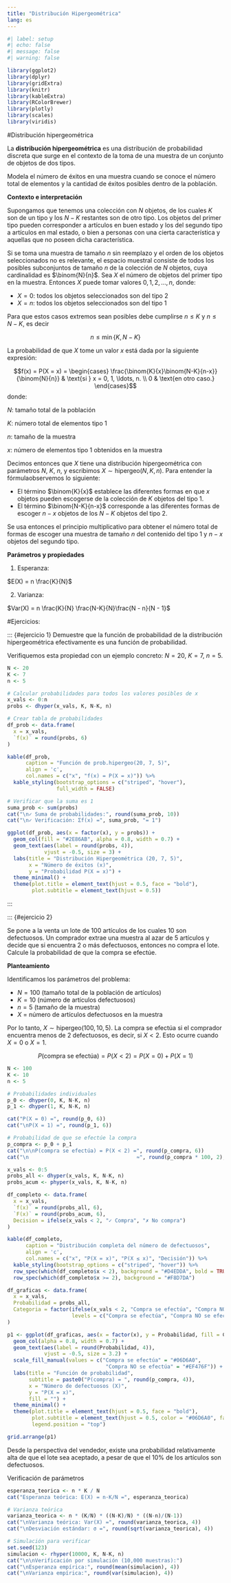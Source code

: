 ---
title: "Distribución Hipergeométrica"
lang: es
---

```{=html}
<style>
main.content {
text-align: justify}
</style>
```

```{r}
#| label: setup
#| echo: false
#| message: false
#| warning: false

library(ggplot2)
library(dplyr)
library(gridExtra)
library(knitr)
library(kableExtra)
library(RColorBrewer)
library(plotly)
library(scales)
library(viridis)
```

#Distribución hipergeométrica

La **distribución hipergeométrica** es una distribución de probabilidad discreta que surge en el contexto de la toma de una muestra de un conjunto de objetos de dos tipos.

Modela el número de éxitos en una muestra cuando se conoce el número total de elementos y la cantidad de éxitos posibles dentro de la población.

**Contexto e interpretación**

Supongamos que tenemos una colección con $N$ objetos, de los cuales $K$ son de un tipo y los $N - K$ restantes son de otro tipo. Los objetos del primer tipo pueden corresponder a artículos en buen estado y los del segundo tipo a artículos en mal estado, o bien a personas con una cierta característica y aquellas que no poseen dicha característica.

Si se toma una muestra de tamaño $n$ sin reemplazo y el orden de los objetos seleccionados no es relevante, el espacio muestral consiste de todos los posibles subconjuntos de tamaño $n$ de la colección de $N$ objetos, cuya cardinalidad es $\binom{N}{n}$. Sea $X$ el número de objetos del primer tipo en la muestra. Entonces $X$ puede tomar valores $0, 1, 2, \ldots, n$, donde:

-   $X = 0$: todos los objetos seleccionados son del tipo 2
-   $X = n$: todos los objetos seleccionados son del tipo 1

Para que estos casos extremos sean posibles debe cumplirse $n \leq K$ y $n \leq N - K$, es decir

$$n \leq \min\{K, N - K\}$$

La probabilidad de que $X$ tome un valor $x$ está dada por la siguiente expresión:

$$f(x) = P(X = x) = \begin{cases}
\frac{\binom{K}{x}\binom{N-K}{n-x}}{\binom{N}{n}} & \text{si } x = 0, 1, \ldots, n. \\
0 & \text{en otro caso.}
\end{cases}$$ donde:

$N$: tamaño total de la población

$K$: número total de elementos tipo 1

$n$: tamaño de la muestra

$x$: número de elementos tipo 1 obtenidos en la muestra

Decimos entonces que $X$ tiene una distribución hipergeométrica con parámetros $N$, $K$, $n$, y escribimos $X \sim \text{hipergeo}(N, K, n)$. Para entender la fórmulaobservemos lo siguiente:

-   El término $\binom{K}{x}$ establece las diferentes formas en que $x$ objetos pueden escogerse de la colección de $K$ objetos del tipo 1.
-   El término $\binom{N-K}{n-x}$ corresponde a las diferentes formas de escoger $n - x$ objetos de los $N - K$ objetos del tipo 2.

Se usa entonces el principio multiplicativo para obtener el número total de formas de escoger una muestra de tamaño $n$ del contenido del tipo 1 y $n - x$ objetos del segundo tipo.

**Parámetros y propiedades**

1.  Esperanza:

$E(X) = n \frac{K}{N}$

2.  Varianza:

$Var(X) = n \frac{K}{N} \frac{N-K}{N}\frac{N - n}{N - 1}$



#Ejercicios:

::: {#ejercicio 1}
Demuestre que la función de probabilidad de la distribución hipergeométrica efectivamente es una función de probabilidad.

Verifiquemos esta propiedad con un ejemplo concreto: $N = 20$, $K = 7$, $n = 5$.

```{r}
N <- 20
K <- 7
n <- 5

# Calcular probabilidades para todos los valores posibles de x
x_vals <- 0:n
probs <- dhyper(x_vals, K, N-K, n)

# Crear tabla de probabilidades
df_prob <- data.frame(
  x = x_vals,
  `f(x)` = round(probs, 6)
)

kable(df_prob, 
      caption = "Función de prob.hipergeo(20, 7, 5)",
      align = 'c',
      col.names = c("x", "f(x) = P(X = x)")) %>%
  kable_styling(bootstrap_options = c("striped", "hover"), 
                full_width = FALSE)

# Verificar que la suma es 1
suma_prob <- sum(probs)
cat("\n✓ Suma de probabilidades:", round(suma_prob, 10))
cat("\n✓ Verificación: Σf(x) =", suma_prob, "= 1")
```

```{r}
ggplot(df_prob, aes(x = factor(x), y = probs)) +
  geom_col(fill = "#2E86AB", alpha = 0.8, width = 0.7) +
  geom_text(aes(label = round(probs, 4)), 
            vjust = -0.5, size = 3) +
  labs(title = "Distribución Hipergeométrica (20, 7, 5)",
       x = "Número de éxitos (x)",
       y = "Probabilidad P(X = x)") +
  theme_minimal() +
  theme(plot.title = element_text(hjust = 0.5, face = "bold"),
        plot.subtitle = element_text(hjust = 0.5))
```
:::

::: {#ejercicio 2}

Se pone a la venta un lote de 100 artículos de los cuales 10 son defectuosos. Un comprador extrae una muestra al azar de 5 artículos y
decide que si encuentra 2 o más defectuosos, entonces no compra el
lote. Calcule la probabilidad de que la compra se efectúe.

**Planteamiento**

Identificamos los parámetros del problema:

- $N = 100$ (tamaño total de la población de artículos)
- $K = 10$ (número de artículos defectuosos)
- $n = 5$ (tamaño de la muestra)
- $X$ = número de artículos defectuosos en la muestra

Por lo tanto, $X \sim \text{hipergeo}(100, 10, 5)$.
La compra se efectúa si el comprador encuentra menos de 2 defectuosos, es decir, si $X < 2$. Esto ocurre cuando $X = 0$ o $X = 1$.

$$P(\text{compra se efectúa}) = P(X < 2) = P(X = 0) + P(X = 1)$$

```{r}
N <- 100
K <- 10
n <- 5

# Probabilidades individuales
p_0 <- dhyper(0, K, N-K, n)
p_1 <- dhyper(1, K, N-K, n)

cat("P(X = 0) =", round(p_0, 6))
cat("\nP(X = 1) =", round(p_1, 6))

# Probabilidad de que se efectúe la compra
p_compra <- p_0 + p_1
cat("\n\nP(compra se efectúa) = P(X < 2) =", round(p_compra, 6))
cat("\n                                   ≈", round(p_compra * 100, 2), "%")
```
```{r}
x_vals <- 0:5
probs_all <- dhyper(x_vals, K, N-K, n)
probs_acum <- phyper(x_vals, K, N-K, n)

df_completo <- data.frame(
  x = x_vals,
  `f(x)` = round(probs_all, 6),
  `F(x)` = round(probs_acum, 6),
  Decision = ifelse(x_vals < 2, "✓ Compra", "✗ No compra")
)

kable(df_completo, 
      caption = "Distribución completa del número de defectuosos",
      align = 'c',
      col.names = c("x", "P(X = x)", "P(X ≤ x)", "Decisión")) %>%
  kable_styling(bootstrap_options = c("striped", "hover")) %>%
  row_spec(which(df_completo$x < 2), background = "#D4EDDA", bold = TRUE) %>%
  row_spec(which(df_completo$x >= 2), background = "#F8D7DA")
```

```{r}
df_graficas <- data.frame(
  x = x_vals,
  Probabilidad = probs_all,
  Categoria = factor(ifelse(x_vals < 2, "Compra se efectúa", "Compra NO se efectúa"),
                     levels = c("Compra se efectúa", "Compra NO se efectúa"))
)

p1 <- ggplot(df_graficas, aes(x = factor(x), y = Probabilidad, fill = Categoria)) +
  geom_col(alpha = 0.8, width = 0.7) +
  geom_text(aes(label = round(Probabilidad, 4)), 
            vjust = -0.5, size = 3.2) +
  scale_fill_manual(values = c("Compra se efectúa" = "#06D6A0", 
                                "Compra NO se efectúa" = "#EF476F")) +
  labs(title = "Función de probabilidad",
       subtitle = paste0("P(compra) = ", round(p_compra, 4)),
       x = "Número de defectuosos (X)",
       y = "P(X = x)",
       fill = "") +
  theme_minimal() +
  theme(plot.title = element_text(hjust = 0.5, face = "bold"),
        plot.subtitle = element_text(hjust = 0.5, color = "#06D6A0", face = "bold"),
        legend.position = "top")

grid.arrange(p1)
```

Desde la perspectiva del vendedor, existe una probabilidad relativamente alta de que el lote sea aceptado, a pesar de que el 10% de los artículos son defectuosos.

Verificación de parámetros

```{r}
esperanza_teorica <- n * K / N
cat("Esperanza teórica: E(X) = n·K/N =", esperanza_teorica)

# Varianza teórica
varianza_teorica <- n * (K/N) * ((N-K)/N) * ((N-n)/(N-1))
cat("\nVarianza teórica: Var(X) =", round(varianza_teorica, 4))
cat("\nDesviación estándar: σ =", round(sqrt(varianza_teorica), 4))

# Simulación para verificar
set.seed(123)
simulacion <- rhyper(10000, K, N-K, n)
cat("\n\nVerificación por simulación (10,000 muestras):")
cat("\nEsperanza empírica:", round(mean(simulacion), 4))
cat("\nVarianza empírica:", round(var(simulacion), 4))
```

